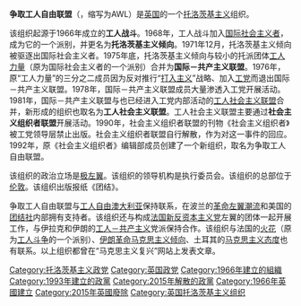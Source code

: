 '''争取工人自由联盟'''（{{lang-en|Alliance for Workers' Liberty}}，缩写为AWL）是[[英国|英国]]的一个[[托洛茨基主义|托洛茨基主义]]组织。

该组织起源于1966年成立的'''工人战斗'''。1968年，工人战斗加入[[社会主义工人党_(英国)|国际社会主义者]]，成为它的一个派别，并更名为'''托洛茨基主义倾向'''。1971年12月，托洛茨基主义倾向被驱逐出国际社会主义者。1975年底，托洛茨基主义倾向与较小的托派团体[[工人力量|工人力量]]（原为国际社会主义者的一个派别）合并为'''国际－共产主义联盟'''。1976年，原“工人力量”的三分之二成员因为反对推行“[[打入主义|打入主义]]”战略、加入[[工党_(英国)|工党]]而退出国际－共产主义联盟。1978年，国际－共产主义联盟成员大量渗透入工党开展活动。1981年，国际－共产主义联盟与也已经进入工党内部活动的[[工人社会主义联盟|工人社会主义联盟]]合并，新形成的组织也取名为'''工人社会主义联盟'''。工人社会主义联盟主要通过'''社会主义组织者联盟'''开展活动。1990年，社会主义组织者联盟的刊物《社会主义组织者》被工党领导层禁止出版。社会主义组织者联盟自行解散，作为对这一事件的回应。1992年，原《社会主义组织者》编辑部成员创建了一个新组织，取名为争取工人自由联盟。

该组织的政治立场是[[极左翼|极左翼]]。该组织的领导机构是执行委员会。该组织的总部位于[[伦敦|伦敦]]。该组织出版报纸《团结》。

争取工人自由联盟与[[工人自由澳大利亚|工人自由澳大利亚]]保持联系，在波兰的[[革命左翼潮流|革命左翼潮流]]和美国的[[团结社|团结社]]内部拥有支持者。该组织还与构成[[新反资本主义党|法国新反资本主义党]]左翼的团体一起开展工作，与伊拉克和伊朗的[[工人－共产主义|工人－共产主义]]党派保持合作。该组织与法国的[[火花_(法国)|火花]]（原为[[工人斗争_(法国)|工人斗争]]的一个派别）、[[伊朗革命马克思主义倾向|伊朗革命马克思主义倾向]]、土耳其的[[马克思主义态度|马克思主义态度]]也有联系。以上组织都曾在“马克思主义复兴”网站上发表文章。

[[Category:托洛茨基主义政党|Category:托洛茨基主义政党]]
[[Category:英国政党|Category:英国政党]]
[[Category:1966年建立的組織|Category:1966年建立的組織]]
[[Category:1993年建立的政黨|Category:1993年建立的政黨]]
[[Category:2015年解散的政黨|Category:2015年解散的政黨]]
[[Category:1966年英國建立|Category:1966年英國建立]]
[[Category:2015年英國廢除|Category:2015年英國廢除]]
[[Category:英国托洛茨基主义组织|Category:英国托洛茨基主义组织]]